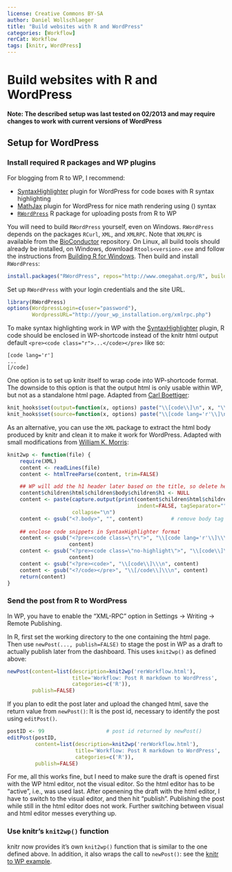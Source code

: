 ---
license: Creative Commons BY-SA
author: Daniel Wollschlaeger
title: "Build websites with R and WordPress"
categories: [Workflow]
rerCat: Workflow
tags: [knitr, WordPress]
---

Build websites with R and WordPress
=========================

**Note: The described setup was last tested on 02/2013 and may require changes to work with current versions of WordPress**

Setup for WordPress
-------------------------

### Install required R packages and WP plugins

For blogging from R to WP, I recommend:

 - [SyntaxHighlighter](http://wordpress.org/extend/plugins/syntaxhighlighter/) plugin for WordPress for code boxes with R syntax highlighting
 - [MathJax](http://wordpress.org/extend/plugins/mathjax-latex/) plugin for WordPress for nice math rendering using \(\LaTeX\) syntax
 - [`RWordPress`](http://www.omegahat.org/RWordPress/) R package for uploading posts from R to WP

You will need to build `RWordPress` yourself, even on Windows. `RWordPress` depends on the packages `RCurl`, `XML`, and `XMLRPC`. Note that `XMLRPC` is available from the [BioConductor](http://bioconductor.org/packages/release/extra/html/XMLRPC.html) repository. On Linux, all build tools should already be installed, on Windows, download `Rtools<version>.exe` and follow the instructions from [Building R for Windows](http://cran.r-project.org/bin/windows/Rtools/). Then build and install `RWordPress`:

```{r eval=FALSE}
install.packages("RWordPress", repos="http://www.omegahat.org/R", build=TRUE)
```

Set up `RWordPress` with your login credentials and the site URL.

```{r eval=FALSE}
library(RWordPress)
options(WordpressLogin=c(user="password"),
        WordpressURL="http://your_wp_installation.org/xmlrpc.php")
```

To make syntax highlighting work in WP with the [SyntaxHighlighter](http://wordpress.org/extend/plugins/syntaxhighlighter/) plugin, R code should be enclosed in WP-shortcode instead of the knitr html output default `<pre><code class="r">...</code></pre>` like so:

```
[code lang='r']
...
[/code]
```

One option is to set up knitr itself to wrap code into WP-shortcode format. The downside to this option is that the output html is only usable within WP, but not as a standalone html page. Adapted from [Carl Boettiger](http://www.carlboettiger.info/2012/02/27/using-knitr-and-rwordpress-to-publish-results-directly-from-r-6.html):

```{r eval=FALSE}
knit_hooks$set(output=function(x, options) paste("\\[code\\]\n", x, "\\[/code\\]\n", sep=""))
knit_hooks$set(source=function(x, options) paste("\\[code lang='r'\\]\n", x, "\\[/code\\]\n", sep=""))
```

As an alternative, you can use the `XML` package to extract the html body produced by knitr and clean it to make it work for WordPress. Adapted with small modifications from [William K. Morris](http://wkmor1.wordpress.com/2012/07/01/rchievement-of-the-day-3-bloggin-from-r-14/):

```{r eval=FALSE}
knit2wp <- function(file) {
    require(XML)
    content <- readLines(file)
    content <- htmlTreeParse(content, trim=FALSE)

    ## WP will add the h1 header later based on the title, so delete here
    content$children$html$children$body$children$h1 <- NULL
    content <- paste(capture.output(print(content$children$html$children$body,
                                          indent=FALSE, tagSeparator="")),
                     collapse="\n")
    content <- gsub("<?.body>", "", content)         # remove body tag
    
    ## enclose code snippets in SyntaxHighlighter format
    content <- gsub("<?pre><code class=\"r\">", "\\[code lang='r'\\]\\\n",
                    content)
    content <- gsub("<?pre><code class=\"no-highlight\">", "\\[code\\]\\\n",
                    content)
    content <- gsub("<?pre><code>", "\\[code\\]\\\n", content)
    content <- gsub("<?/code></pre>", "\\[/code\\]\\\n", content)
    return(content)
}
```

### Send the post from R to WordPress

In WP, you have to enable the "XML-RPC" option in Settings -> Writing -> Remote Publishing.

In R, first set the working directory to the one containing the html page. Then use `newPost(..., publish=FALSE)` to stage the post in WP as a draft to actually publish later from the dashboard. This uses `knit2wp()` as defined above:

```{r eval=FALSE}
newPost(content=list(description=knit2wp('rerWorkflow.html'),
                     title='Workflow: Post R markdown to WordPress',
                     categories=c('R')),
        publish=FALSE)
```

If you plan to edit the post later and upload the changed html, save the return value from `newPost()`: It is the post id, necessary to identify the post using `editPost()`.

```{r eval=FALSE}
postID <- 99                    # post id returned by newPost()
editPost(postID,
         content=list(description=knit2wp('rerWorkflow.html'),
                      title='Workflow: Post R markdown to WordPress',
                      categories=c('R')),
         publish=FALSE)
```


For me, all this works fine, but I need to make sure the draft is opened first with the WP html editor, not the visual editor. So the html editor has to be "active", i.e., was used last. After openening the draft with the html editor, I have to switch to the visual editor, and then hit "publish". Publishing the post while still in the html editor does not work. Further switching between visual and html editor messes everything up.

### Use knitr's `knit2wp()` function

knitr now provides it's own `knit2wp()` function that is similar to the one defined above. In addition, it also wraps the call to `newPost()`: see the [knitr to WP example](https://yihui.name/knitr/demo/wordpress/).
